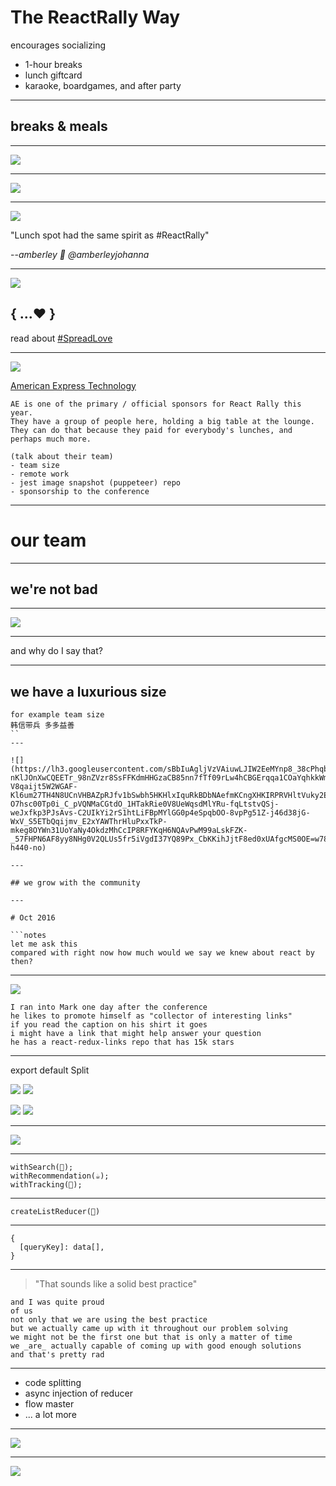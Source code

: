 

# The ReactRally Way

encourages socializing

- 1-hour breaks
- lunch giftcard
- karaoke, boardgames, and after party

---

## breaks & meals

---

![](https://lh3.googleusercontent.com/nvfgEjHtBovLYV-LKU9ELfSiPvVaTrGNNUKdfLkqV067z9p4UGRn7RYH8K81VOXji119V3fBpfsV6TJBxQEvmuWfPRLAcfMV4A2ILTXaZj14cu6jeJ_ErPUV0INgTHgxH-_55iZoPSf6m9PYAr8FpXnrLokcTmeNkLuHav4bgedpg-dy1Ksq0hPg9vqo7l9RycP_80DO2djyjtznShlp2ByJU4_aBY43e961P1mvHEMoNuhi7xvAjrRVE0bz0tytrk4slNQ4ALxT27CPvyLQiQWyFEdZpm2lahmMiZl7xQrxv_013_6MVJ5hHMHsASWY67ZfAk-XflJt_96b8uUYDe7PrOW7oEmXtqUGGR2Daq1YM-NIaN1_30ggTz-MN8d4vt-6VBedZ3HePjfQ82oKnXBJ0uJnnC31Sls1dA7MCzV0UjHfA_qkJ09lv4UPjagW2qu34D-A8fsrZygaaFq94pLnxyR9sC2J1M3Smnzl6sV63Q__cdtKXtL-Wse1SnC9KqPBFPkgahWufL6chFa2wx_lcud6BXBm-Ky8WToQIMfJrWyF93Cp82wwepTEM3WPz0KELxchXe2oaiUyawNji4csU4WKaDZaB-MB9KEjHqQbBLs8I811WvMAu9UBt4g=w1024-h768-no)

---

![](https://lh3.googleusercontent.com/745SLgNofqYsZW-qujCpE34N4Jtu5jDwLKnKjxdpRGse2Uqp1uxNKnaE5HJvkfF-dECx1XeHbgpZxXMsDWHILo4l7mf0P3L3QjUQaodMwI8Fm0qjCaBq6-EQt6qIp6Qu9tVJG9opo1GQspWg0tsl95pedzB_zx_8pXtZi9fmoi3pBbyTWh6y6Sqtl9mrsKb5zdGMGH_znMDRc6p9DZie2iRFFmN5_g16_p5_SHWuo6TpGaX6s6RWsAem9c2BjzCuWe8Ndd85NZVl0uhqBxJFB6OYjlJCYPlWtNLul-ZoK4Wv93I1r6feVEryqwQcEqrp-fo6RstY-tZrzWfI07_WhBSuYaGj_C9QS6ZINoDJd0-Fr5mIaiH-zaMJeRBiNzjS6M-c09s_OKX6_RLgT2JtcyqhSBxNW_6Lct3E9EcgOfznv_6JyxQebjp-SXeWnvGi8AJtIp2QdsVjzVNBgkC-GvpTIBn97z1yqKNwJVVhkwB04c13rnDS0nfx_RX2K2qQcW8Q1_MqtFdIb-Whig64MzcK7jFM2uLClGPMP1wu6BD3BqS_hnjb2t-oQH4iKzdLocup1iXp2VxPLY5j8PeJWnqUcV0mQ0sjxIf1-0xGqCsjEwJLvsG38WmhB6TyOIU=w768-h1024-no)

---


![](https://pbs.twimg.com/media/Dk0xAUOV4AAQ1D6.jpg:large)

"Lunch spot had the same spirit as #ReactRally"

--_amberley  🌵 @amberleyjohanna_

---


![](https://lh3.googleusercontent.com/JcUvNSpFSkhcbrKfs_Od3RiD1nHMjPbzaNZNW-gGKY_9hifrZ2c3iFyegl_fGsBfqxAXl279QUHL8gKuOEOQV0-Iq_5sL5dc4KH6mI8jkLFAgeZvRh10B5GK0GT5xbF4PQXUxPvl1C2aF9I9D6Y-GyfKf81m8OwY73kkwWyJU3yKQkzhJcP10HbAm7gy8X1TYO_X9tHzeWHitdoacifGWVdX-DOX30IEcpjl6Iv_UT0ULLJetGBXie2SSE7xR9XK-3_UkS4FaYHMkDfQ7Ne0fDw676AbrpGZ-2uF-cv_jTaUml48keax0zo2strVu8dnT9swWJ4yGLBWV--bJaPOYqcU2wA9jdAu0_7XJNyy2FLvNOdOvy1pGZK3KUwkEJtz-Op4hwo7nYGoZ0aoOHZBt4Gav3zqmzcUd4u4UYFEHFBrD_BKD0fyhBOtMy0DA_bYRk1V6grFN7X6UQNo42sdNG5G5-YfyS7HnxoMARSfd0oFg4Jp9dqbw5P4eck06hyU2sf7bBKBP4XBKpVwCDQ59GGTMEA22WfBRe0DURXYJJ4CguY86rMEDPcYHT3vWX-UqJAW-0VK97p1fr5uhuhCKO2SQN7PA9GrS3jKuyP2JNgxw8wvGBS51OdnWLm687g=w819-h1024-no)


## { ...❤️ }
read about [#SpreadLove](https://americanexpress.io/spread-love/)

---


![](https://lh3.googleusercontent.com/Iq1Y7pKV41ZZFzv5uHc36utc-GI2bciNp3mPDkYvWaLCzY1oYLAnJviKgNddw5SZfk9ZB5TB2Z4l0dPgUWBwf7CKzd1S4gZ1UZ7xAsBH38cqJe3Ftqe3uI_Vd7tRCf8B2Aj1t1BVC4ORukiJfuUsLtPD1eoy3Srl4p_K1OTk7nTUXK8e7Zd79taprJ9KH_WvHpe65duw6dkFcf10SN578gkiUSmfp6dFwsh-glufAg2kuRiMmOKri7Ef-O2yJGrNp2WKGlYf7Wbgs74ABOvJHwpROqmlnCU2oRGagoHbmiukaeWHocyt_XD_W2ADa3DybIDCrkqSbxPsZ9Cu7iC6AtSwT-qYI7sVXuTQqxXZm3toV1Tw-8Q4VWP36molxVpPDLFdJVSjJDjtiKjAjszbQZuoWwFismphl0k5MtjtKZxD60oRYE43GrrNjye-luMEeM1tK1_Os8mpkRjXgu4ouazlEzWhMCeICQOwjr79eO15zP9Nv11ux_fMkDRlHKnpJpqIWodi8giux3O30isqBfpNhegwOqlupo771daKB46t_iXFT8FqRi4884z0PCE9Ed1XMpqUAo2HY3wrY7xjer1yzYjRCNanZp_wcyZvDtQXCBzQUnfLi2nbjU9ANsE=w895-h1024-no)

[American Express Technology](https://americanexpress.io/)

```notes
AE is one of the primary / official sponsors for React Rally this year.
They have a group of people here, holding a big table at the lounge.
They can do that because they paid for everybody's lunches, and perhaps much more.

(talk about their team)
- team size
- remote work
- jest image snapshot (puppeteer) repo
- sponsorship to the conference
```
---

# our team

---
## we're not bad

---

![](https://media2.giphy.com/media/bCBFCAa4ZMzh6/giphy.gif)

---

and why do I say that?

---

## we have a luxurious size

```notes
for example team size
韩信带兵 多多益善
``
---

![](https://lh3.googleusercontent.com/sBbIuAgljVzVAiuwLJIW2EeMYnp8_38cPhqbTPhJbHw-nKlJOnXwCQEETr_98nZVzr8SsFFKdmHHGzaCB85nn7fTf09rLw4hCBGErqqa1COaYqhkkWm9fYaTrPy7Zt31lkWllF2DfoTwNCkqxql7feiUyCCctA4WdnBCfLcSZhPeMYj83hwI2usof3Bi52PhCbKVWD8fNN5xhu8bJf47ib8-V8qaijt5W2WGAF-Kl6um27TH4N8UCnVHBAZpRJfv1bSwbh5HKHlxIquRkBDbNAefmKCngXHKIRPRVHltVuky2EmAP8ArXCIQ5lKeo56rNtgVb236ZaF6pbjEFGkLPJfuafD3QNCt00yz-O7hsc00Tp0i_C_pVQNMaCGtdO_1HTakRie0V8UeWqsdMlYRu-fqLtstvQSj-weJxfkp3PJsAvs-C2UIkYi2rS1htLiFBpMYlGG0p4eSpqbOO-8vpPg51Z-j46d38jG-WxV_S5ETbQqijmv_E2xYAWThrHluPxxTkP-mkeg8OYWn31UoYaNy4OkdzMhCcIP8RFYKqH6NQAvPwM99aLskFZK-_57FHPN6AF8yy8NHg0V2QLUs5fr5iVgdI37YQ89Px_CbKKihJjtF8ed0xUAfgcMS0OE=w789-h440-no)

---

## we grow with the community

---

# Oct 2016

```notes
let me ask this
compared with right now how much would we say we knew about react by then?
```
---

![](https://lh3.googleusercontent.com/pqfoDGlb9o8LOJOlYVAf1REBmNBiME2n2gDHeeNu0NcUfnu9AS1BKlkSr5L5vyGoos6Y-jV4SD0ZaTCltavo0Prs56QdSLAOLvf-0uyoibZEhd9c3mJftrTYmQudSjcpr4SvlfveJDTRu14_iMNmmVfzFUpp4W5KtQp5Ww80wI-vwFxB57xTuneCiIe8pQVVZOygjopz3fVhXLO4jJE786W1_hr7qMzvpAGnyIjkVSjE2bwhXchw2XNKwYEBNffYVq5-Io9FCJapLjK7_clawR3SZvTMe3XdRB2DARF5fZtY8jcXYqpCAwD_uB1qNm-7Gp33PoyzHxUslAjnMIR2zNEDy--YCt832PE2QU4WXS9LY31idHim7Ecr_NeUsh51smGW7U75p6eFX1EvN-Y7KHYWcPBMBt3GYredB66D0Dt4VC7rd_Md-1mbjDN-4uaF4KHe_O3Ve39oYcc_DJcwXZD7YXy-s3NXuOYD4uQfgz2G38e3hK-gn1HIEfrBwaqo0dIfj0HZrkkj8B43NbqH_KrTyEerRTbOWqKh0QO7jXtbNUcdmEzTGFmcAHzfYBpGhDO6fAIDTeb1XEM4vVRDCqotuPC9ccBmb_qRU138NSaegRbKH2GTCqdcD_JihUo=w1024-h768-no)

```notes
I ran into Mark one day after the conference
he likes to promote himself as "collector of interesting links"
if you read the caption on his shirt it goes
i might have a link that might help answer your question
he has a react-redux-links repo that has 15k stars
```
---

export default Split

![](https://lh3.googleusercontent.com/m0SdfzyB72JhH5GYOub3Cp4jUDTv6ZgTRuq_ho7J2p2eqTZ87AD7EIOSQTGWh2Y_nKirHSgtRBerH2U1ngnum1UGv0E4upKdQOsMYbnpCF6Tp9Wb6vcS9VUKnJyhoMPgn9Vbc61nGFy1Xi-LUDhqMmbDtT1eAG7XtNoLtXrj_rL7F7TDlL5d9qYXH9B47tn_MgXke6jlltDxClEgCiVs0MN0hvNer06KQ39Z7vFV5NW1EvMKtuFmemd_ULc9WqFpFMVTphOWa0ShdM-2aBhJp72H_tGYK9Xw8LsvVrfgQdmfjwSU_LdOhJ1_SGYCAZDuVizNqAmcU-MkJdEtDxSIzZQvmGtZeM3bgzh-srWzKsLXEaRbp5ngnn_NmAVvhJfGPZcpe3zipMOoGqfRr3K25zY0kLOmyRGHebvEliOCvPhqxuPoohTgbbrcFhgkE4QK8QM73LOC4BU54HjTaqIjZ_Q0X2WOYyZ3kIO3AL_WCQ-j3SFhIQGSIkslGytXnFIT3PRpoECkOcMGHyVKWYnqE4eC5_JHAd2KsOQurOhvwrWcXBvM6MJ-xZ3onNLFOCSWWP6u7Cxz9AUH9kyxgAF7-v-uG2aX93oNW4-fgu3wLwIVSLP1XQt29IgL-l3Aels=w1217-h369-no)
![](https://lh3.googleusercontent.com/Yvcd1qoLWlt9r6XY9UjQ93NTUQriWftHzXdUPt_oYTvGX_IK_KCyGyqhwmr7MymJP3rRJDTkSSLbtCjWLyhH9tkyqwtPVQ6che3QFrCH_fT2IeVjlHC1mp7ld5jAywHigoN-EN4s6DVcmceJCyA6evTNO3Wn19IoEiaZpt9_zVUS-oVj4XnP-_6ZMqSTSl4ircMj6Q4Ti24lRX7lJW9hJ4hKkCQTsDSaBWewqRzYPOeHicFRzUWXCJW-emc9Qs9PRfTVHPo8B17_Bs9dcaJk1uWDcVFoYPL0-A0X1ieIVwFaXeFclUX3ptRGXlnSekkSUUEhefQ7XQkODGt0ExpF2uGrPlzs9LN9ovIbE-USNx33-NrSLzFo2XdMWdUVI7L0yw5dSOEJ47S3fvEgbvD53HjF7Ej5dwo3Gf9vaz82Mc9ffmwq72HKCg7lcvwe_P79yEyKVfWcT7NRLY087gU-O2-I5fQhvFj9FdDOj5l3J0s128LODtsA5RTofaNWAclNuMeY4P-VucRgStXgpP2RMxmukHoQWYV4z6a46YGrQ-7uG-C71Tykyaq-uTe57rV7NF1rNRSV0W29G8xuiXTjIoFjqSZeBwf41RWKHPe96g6QrparhLsI1xe2S8xk60k=w1228-h1299-no)

![](https://lh3.googleusercontent.com/qAZpjBbgDVo_6weCBVMhRIjs6QPDXlXO5ZGGb7Z2sRFpAY9ly0v0ORzDQDk_mLGWufkTpaPjhmurJC9wLa92P47vFZzs7-hi-KdY-PNHHjkw3BryXe7tjujbWKLE3o0MILd_ljjHyUCkRWQktZKrfncsn2LZFmipiDcgw280JcvdcD66pGEKckJg2ZZMQDV3whLf0OnL4KNs-i8aNfAr7OKeeGMS8e6ey8i8Ny2s7duhGID51M7R6kQL3EWi6cZe_leM1K1qaFpM2cNznFlRufCrlgkAhGq1kfELuzYhDij1Ri2o0c6-Cq6oNvNOQH4DQ29yYgwJGsxIIeIcLtXqJ-diB30oETsdKloKnE6xyAcgzr7rFu8Y5j2Q-X8BSk2t75eIThckzyZGyLb13KTO7hpWJ8cKjsR-BS0wlT0pIXgKjyyFAQRUMgPdQRd0RXK81Ay6KQXWZmYM_gpIo_qP00510pgNFn-HMhQRHvI-3qoK5TzZsYIdOt1gbZUBspfxis6eq-v_Bp1DJhAOR1PxOzeZ_XKgEUntXp-C9sISE4EU59yRcIIBRJ-rN8MG0lKtXhVOuOV4gZtW4fKMmH-fhLHMHYh22FWmem-_ADshB7C0fv7Bpp70Ks2ZUPb6Mhc=w412-h293-no)
![](https://lh3.googleusercontent.com/-eFhWfLen6IN2eSTpcVSuUMPmZorvx1fIJ0T1326iU5xlkHAY5KqqiE8hx33X7BIE2GVn3-Fi_oCGxrMeyaD8ca_p8qVtIN_gX1eNZOlf7KhxndADzhcovGBpRPsFSj-C4YpAJ3gxqea6UTdj2okczbtpR8SWKUO8so51WevV8QlB4mlW9JRmJhWFTkYY2blMikZ5n8Zk9TNXKX0bbHl4yY5hIJDLqdH6n11bKGVUYXTYYk6y_vbs5iaY73e6ByF9QPmccyNMnxW7kNtk-XLgCfV9h0zDXY-06Gce5ZpGVv_2Q9jM8zQqV690zIeojMJ1kRJ4QWfrbDs6dB-PX9HvnLj4U6043CSl1NhyZNDWZn3zCKhguQV1T7ON2L3Pe_tgkNhJrS_eYlbRy14FpJC9oaiFeyumbdURsCvqHcz1IlpWMyyp3Xcc4wQ6h3z2DukQqGMxL7dEFA4eljMYl_M6WoxgObrys66GggdLHmh8x7ynBwsZxKCthqFI5i6z6Wgznaar431_ykNB5HDKfsce5FuXm1XlkRWELBFUrvgZrs7uoUgypByrA4QdQKXEV70XSltMdR5ml9alT6qdiT6HwG-1DnuSNj7pQ1URvFFYQYDGKNypJNSLvdd32dRGAQ=w419-h772-no)

---

![](https://lh3.googleusercontent.com/IeNG43sRWHDGB9s5mHry_A0HRGrvH8edZt7t1uxwE94bqY8kKIiIz9HQZ_TC1o224OdoLrvPEAdzrlXWcNo1NzgyLiz0l1exIYdaJUQPMQnKiRUbdZGnwhpJ7wHD-LEpdtWhvkOKAeAwGX4rF-fkOwUBLjU7UfLefT8U9kvjq2ywjtP-fZZvDDcpnYQDWisF0UDGoygv64DZTQ56YilUwVoKwYBZMSrZh9xgoVDIxMRfUnku-fFhUALSI1wVKgDXok9edniw1J0Hmf-XYRhefgbOLsf0pI_ij-7hlzYQYnEfc2niF5XHRDM-SZDncjeYQ70MqSNnysk3VvjlMaHYKXWDdo2P9cqqhylEOkTPieVwaiUzyXHnTfST0ewHdBdlU0VvgtlTSu9yjCDRZwTrK-WTlnmCjb4AeEuti0ObjSTM9pMgcanoIE5jYDelfz0K--g9JLvgzVd6rxDOtJsYdUhuCIu803M29yVqSPwmzdaIVtLsy4tuiaCnUkBw8jtoSB1kguEsOy8j90-KSY_JyRPBE73MYBHYY1zpNPDoCh6JCcLAdG4-2oLvW3fwfnWF0Oiea8GQQmBHpbvrakkA-q74IYk94VpJFOOqqM0jucuJialIi7RTjFa4wz0bb7M=w1163-h1028-no)

---

```
withSearch(🌚);
withRecommendation(☕️);
withTracking(💩);
```
---

`createListReducer(🌝)`

---

```
{
  [queryKey]: data[],
}
```
---

> "That sounds like a solid best practice"

```notes
and I was quite proud
of us
not only that we are using the best practice
but we actually came up with it throughout our problem solving
we might not be the first one but that is only a matter of time
we _are_ actually capable of coming up with good enough solutions
and that's pretty rad
```

---

- code splitting
- async injection of reducer
- flow master
- ... a lot more

---

![](https://lh3.googleusercontent.com/lFjkbVEgXg-u0N_hdlwjXH0kWa_RLQrB-aaTdRLomgKDBg-RmN-4KC4W81yc6FNsAC75y0FksYESy8C16sVZGbi3IHiTQs-w3cge6xrPQrZeoALavk2BySnfQ_vZUTiC8jfgY6OTusywR86FTjJEo_H0jfm5IFXfspFBuEONJjnbsJUn1R_C_mmPonqdyxiGT4ohV5lociMwlVeKWX_CuGW8pAnlJVg0IKvDpbnZN-V37G3LfurFpJsum2pp8bhWdwWC8VTjSh99RLgfxxEkOwlLRPhlLa3OoZlpgE3Rps7CkylOnEO761inNhYmntS6wn3LZ0jzii2WvSVvRcTRh_PzVs5O24_kwHTiAnqol4LIolzLaD3swj6mYhB9RTns0zBNYFpQl0PEeeyJvmodwnWeXLuOMjYlgXJmI8K38uz8xy0aEb97gChCDCJeH_-dt5-6N2R_uX1nm8x9KhnglSIJLd5GE1Ki1vpzrO1yc9mPnIRDpuCvpE7xWvi_WP_2hfVTA8OgeoGFQ_FMWbmLIF4eV4KIbuNLRQtvF7SXP9wPB91a3SxMrAXXWqcfxMfRvBXZGsGopuZtVCwtMKG50CldXsDpuaqZWwHX9tRGZCCqTlaxxcY3NoF4NRTvwY8=w929-h283-no)

---

![](https://lh3.googleusercontent.com/_FZ7-ldnZdGiZe1UrBQoEvWq4tAwRVxmISU-3WL_WFdIeRGxWCAZiCAS80bOCJNE2FZWjZMRKAALwJavKxIGoCdDIXFYybXo03NeWVPf3n0BPQoraXOzs5RCRN8wp5ncZUguVjueUlnK-pyE_sXw7ZlPBRP17lg9pWNJvT5K0fMnMJhyvILidf9WYq7g-BZzkNFtJnHH1UNK1ByY8adnEMdKuRis3ICL33gTZnYMp_n49VHHSdcmj8HEgwlZea_39mDHMY1wpq4cOnM670k0dOsts9Fa979tL6Ic1OFPAbeHZNNY_fEq7DMdQ-vbSKulNEziLxlX-C0CosiYXf8qt1nmjoZkUimdHtXdXcs3qBDR5nEHWHxmNtJHcLrLLGUwh1JEL3rBhwDSULFpqbtnjEqq8XH9HO9s1jqsp4vmEbFt7aKy-KsoEO_swaNmzZSwYnh9k1Zvi5MIP-EVOXynQo0zbdiH5eOIWkLSI_wT0Cpsmu2k9gRFodHRUu6ML6UuuX-Fyi486jLpeMprlHGHX_TZvofItazWNuf1QFxB3axQb4SwXSaQCAL67ZMznnRIWYvTSlKq7UmN7k-dh_b3yVgOux9H3ArwS-wAaomH57IaSYpqEgLLI9pfA1FfEHc=w665-h1182-no)
